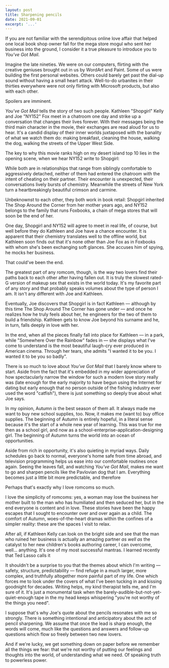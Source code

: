 ```yaml
---
layout: post
title: Sharpening pencils
date: 2021-09-01
excerpt: '...'
--- 
```


If you are not familiar with the serendipitous online love affair that helped one local book shop owner fall for the mega store mogul who sent her business into the ground, I consider it a true pleasure to introduce you to _You've Got Mail_. 

<BreakoutMail/>

Imagine the late nineties. We were on our computers, flirting with the creative geniuses brought out in us by WordArt and Paint. Some of us were building the first personal websites. Others could barely get past the dial-up sound without having a small heart attack. Well-to-do urbanites in their thirties everywhere were not only flirting with Microsoft products, but also with each other.

Spoilers are imminent.

_You've Got Mail_ tells the story of two such people. Kathleen "Shopgirl" Kelly and Joe "NY152" Fox meet in a chatroom one day and strike up a conversation that changes their lives forever. With their messages being the third main character in the movie, their exchanges are read aloud for us to hear. It's a candid display of their inner worlds juxtaposed with the banality of what we watch them do: making breakfast, cleaning the house, walking the dog, walking the streets of the Upper West Side.

The key to why this movie ranks high on my desert island top 10 lies in the opening scene, when we hear NY152 write to Shopgirl:

<Quote/>

While both are in relationships that range from siblingly comfortable to aggressively detached, neither of them had entered the chatroom with the intent of cheating on their partner. Their encounter is unexpected, their conversations lively bursts of chemistry. Meanwhile the streets of New York turn a heartbreakingly beautiful crimson and carmine.  

Unbeknownst to each other, they both work in book retail: Shopgirl inherited The Shop Around the Corner from her mother years ago, and NY152 belongs to the family that runs Foxbooks, a chain of mega stores that will soon be the end of her.

One day, Shopgirl and NY152 will agree to meet in real life, of course, but well before they do Kathleen and Joe have a chance encounter. It is apparent that their chemistry translates well to the offline world, but Kathleen soon finds out that it's none other than Joe Fox as in Foxbooks with whom she's been exchanging soft glances. She accuses him of spying, he mocks her business.

<BreakoutCouples/>

That could've been the end.

The greatest part of any romcom, though, is the way two lovers find their paths back to each other after having fallen out. It is truly the slowest rated-G version of makeup sex that exists in the world today. It's my favorite part of any story and that probably speaks volumes about the type of person I am. It isn't any different with Joe and Kathleen.

Eventually, Joe discovers that Shopgirl is in fact Kathleen — although by this time The Shop Around The Corner has gone under — and once he realizes how he truly feels about her, he engineers for the two of them to build a friendship. Kathleen gets to know Joe beyond his surname and he, in turn, falls deeply in love with her.

In the end, when all the pieces finally fall into place for Kathleen — in a park, while "Somewhere Over the Rainbow" fades in — she displays what I've come to understand is the most beautiful laugh-cry ever produced in American cinema. Through her tears, she admits "I wanted it to be you. I wanted it to be you so badly".

<Kathleen/>

There is so much to love about _You've Got Mail_ that I barely know where to start. Aside from the fact that it's embedded in my wider appreciation of how spectacularly narrow the window for such a modern love story really was (late enough for the early majority to have begun using the Internet for dating but early enough that no person outside of the fishing industry ever used the word "catfish"), there is just something so deeply true about what Joe says. 

In my opinion, Autumn _is_ the best season of them all. It always made me want to buy new school supplies, too. Now, it makes me (want to) buy office supplies. The beginning of Autumn is entirely hopeful, in a literal sense because it's the start of a whole new year of learning. This was true for me then as a school girl, and now as a school-enterprise-application-designing girl. The beginning of Autumn turns the world into an ocean of opportunities. 

Aside from rich in opportunity, it's also quieting in myriad ways. Daily schedules go back to normal, everyone's home safe from time abroad, and television programming helps us ease into our comfortable routines once again. Seeing the leaves fall, and watching _You've Got Mail_, makes me want to go and sharpen pencils like the Pavlovian dog that I am. Everything becomes just a little bit more predictable, and therefore 

<Safe/>

Perhaps that's exactly why I love romcoms so much.

I love the simplicity of romcoms: yes, a woman may lose the business her mother built to the man who has humiliated and then seduced her, but in the end everyone is content and in love. These stories have been the happy escapes that I sought to encounter over and over again as a child. The comfort of Autumn, woes-of-the-heart dramas within the confines of a simpler reality: these are the spaces I visit to relax.

After all, if Kathleen Kelly can look on the bright side and see that the man who ruined her business is actually an amazing partner _as well as_ the catalyst to her new children's books authoring career, I can overcome, well... anything. It's one of my most successful mantras. I learned recently that Ted Lasso calls it

<RomCommunism/>

It shouldn't be a surprise to you that the themes about which I'm writing — safety, structure, predictability — find refuge in a much larger, more complex, and truthfully altogether more painful part of my life. One which forces me to look under the covers of what I've been tucking in and kissing goodnight for decades. Writing helps, my kind therapist tells me, and I'm sure of it. It's just a monumental task when the barely-audible-but-not-yet-quiet-enough tape in the my head keeps whispering "you're not worthy of the things you need".

I suppose that's why Joe's quote about the pencils resonates with me so strongly. There is something intentional and anticipatory about the act of pencil sharpening. We assume that once the lead is sharp enough, the words will come, much like the questions and answers and follow-up questions which flow so freely between two new lovers.

And if we're lucky, we get something down on paper before we remember all the things we fear: that we're not worthy of putting our feelings and thoughts into the world, of understanding what we need. Of speaking truth to powerless power.